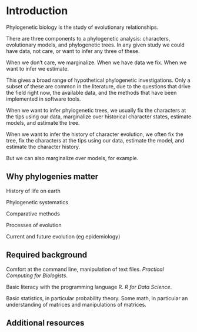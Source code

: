 # Introduction {#intro}

Phylogenetic biology is the study of evolutionary relationships.


There are three components to a phylogenetic analysis: characters, evolutionary models, and phylogenetic trees. In any given study we could have data, not care, or want to infer any three of these. 

When we don't care, we marginalize. When we have data we fix. When we want to infer we estimate.

This gives a broad range of hypothetical phylogenetic investigations. Only a subset of these are common in the literature, due to the questions that drive the field right now, the available data, and the methods that have been implemented in software tools.

When we want to infer phylogenetic trees, we usually fix the characters at the tips using our data, marginalize over historical character states, estimate models, and estimate the tree.

When we want to infer the history of character evolution, we often fix the tree, fix the characters at the tips using our data, estimate the model, and estimate the character history.

But we can also marginalize over models, for example.


## Why phylogenies matter

History of life on earth

Phylogenetic systematics

Comparative methods

Processes of evolution

Current and future evolution (eg epidemiology)


## Required background

Comfort at the command line, manipulation of text files. *Practical Computing for Biologists*.

Basic literacy with the programming language R. *R for Data Science*.

Basic statistics, in particular probability theory. Some math, in particular an understanding of matrices and manipulations of matrices.









## Additional resources

